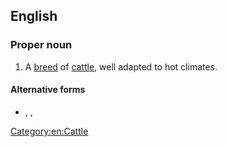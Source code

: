 {{also|afrikander}}
==English==

===Proper noun===
{{en-proper noun}}

# A [[breed]] of [[cattle]], well adapted to hot climates.

====Alternative forms====
* {{l|en|Africander}}, {{l|en|afrikander}}, {{l|en|africander}}

[[Category:en:Cattle]]